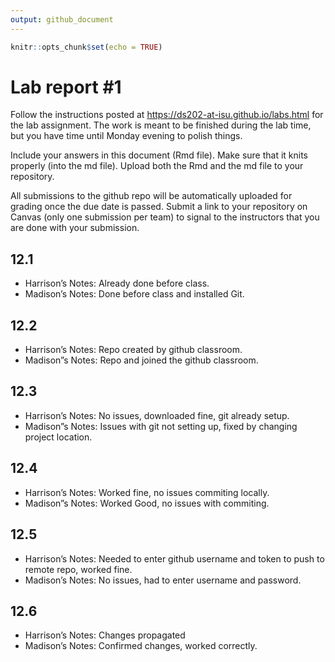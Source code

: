 ```yaml
---
output: github_document
---
```


<!-- README.md is generated from README.Rmd. Please edit the README.Rmd file -->

```r
knitr::opts_chunk$set(echo = TRUE)
```

# Lab report #1

Follow the instructions posted at <https://ds202-at-isu.github.io/labs.html> for the lab assignment. The work is meant to be finished during the lab time, but you have time until Monday evening to polish things.

Include your answers in this document (Rmd file). Make sure that it knits properly (into the md file). Upload both the Rmd and the md file to your repository.

All submissions to the github repo will be automatically uploaded for grading once the due date is passed. Submit a link to your repository on Canvas (only one submission per team) to signal to the instructors that you are done with your submission.

## 12.1

-   Harrison's Notes: Already done before class.
-   Madison's Notes: Done before class and installed Git.

## 12.2

-   Harrison's Notes: Repo created by github classroom.
-   Madison"s Notes: Repo and joined the github classroom.

## 12.3

-   Harrison's Notes: No issues, downloaded fine, git already setup.
-   Madison"s Notes: Issues with git not setting up, fixed by changing project location.

## 12.4

-   Harrison's Notes: Worked fine, no issues commiting locally.
-   Madison"s Notes: Worked Good, no issues with commiting.

## 12.5

-   Harrison's Notes: Needed to enter github username and token to push to remote repo, worked fine.
-   Madison's Notes: No issues, had to enter username and password.

## 12.6

-   Harrison's Notes: Changes propagated 
-   Madison's Notes: Confirmed changes, worked correctly.


